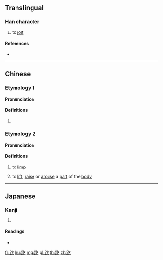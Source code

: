 {{character info/new}}
==Translingual==

===Han character===
{{Han char|rn=157|rad=足|as=03|sn=10|four=68117|canj=RMON}}

# to [[jolt]]

====References====
* {{Han ref|kx=1221.351|dkj=37389|hdz=63688.080|uh=8DB7|ud=36279|bh=D3E6|bd=54246}}

----

==Chinese==
{{zh-forms}}

===Etymology 1===

====Pronunciation====
{{zh-pron
|m=kē
|cat=
}}

====Definitions====
{{zh-hanzi}}

# {{zh-only|趷蹬||趷蹬蹬}}

===Etymology 2===

====Pronunciation====
{{zh-pron
|c=gat6
|cat=v
}}

====Definitions====
{{zh-hanzi}}

# {{lb|zh|Cantonese}} to [[limp]] {{gloss|walk lamely}}
#: {{zh-x|趷 下{haa5} 趷 下{haa5}|to limp around|C}}
# {{lb|zh|Cantonese}} to [[lift]], [[raise]] or [[arouse]] a [[part]] of the [[body]]
#: {{zh-x|趷 起 身 走人|to get up and leave|C}}
#: {{zh-x|趷起條尾 就 知 你 做 乜|know what you're up to at the rise of your tail|C}}

----

==Japanese==

===Kanji===
{{ja-kanji|grade=|rs=足03}}

# {{defn|lang=ja|sort=足03}}

====Readings====
* {{ja-readings|on=[[こつ]] (kotsu)|kun=|nanori=}}

[[fr:趷]]
[[hu:趷]]
[[mg:趷]]
[[pl:趷]]
[[th:趷]]
[[zh:趷]]